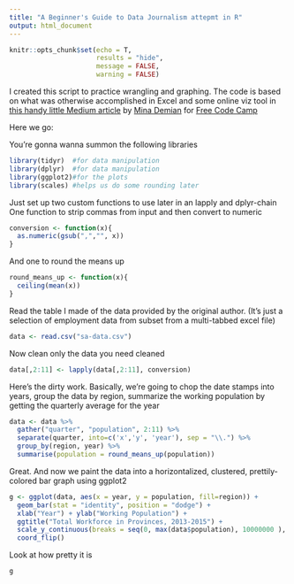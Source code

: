```yaml
---
title: "A Beginner's Guide to Data Journalism attepmt in R"
output: html_document
---
```


```r
knitr::opts_chunk$set(echo = T,
                      results = "hide",
                      message = FALSE,
                      warning = FALSE)
```

I created this script to practice wrangling and graphing. The code is based on what was otherwise accomplished in Excel and some online viz tool in [this handy little Medium article](https://medium.freecodecamp.org/data-journalism-isnt-for-the-select-let-s-work-out-a-story-together-from-scratch-dd85b3017f4a) by [Mina Demian](https://twitter.com/minademjan) for [Free Code Camp](https://medium.freecodecamp.org)

Here we go:

You're gonna wanna summon the following libraries

```r
library(tidyr)  #for data manipulation
library(dplyr)  #for data manipulation
library(ggplot2)#for the plots
library(scales) #helps us do some rounding later
```

Just set up two custom functions to use later in an lapply and dplyr-chain
One function to strip commas from input and then convert to numeric

```r
conversion <- function(x){  
  as.numeric(gsub(",","", x)) 
}
```

And one to round the means up

```r
round_means_up <- function(x){
  ceiling(mean(x))
}
```

Read the table I made of the data provided by the original author. (It's just a selection of employment data from subset from a multi-tabbed excel file)
```r
data <- read.csv("sa-data.csv")
```

Now clean only the data you need cleaned

```r
data[,2:11] <- lapply(data[,2:11], conversion)
```

Here's the dirty work. Basically, we're going to chop the date stamps into years, group the data by region, summarize the working population by getting the quarterly average for the year

```r
data <- data %>%
  gather("quarter", "population", 2:11) %>%
  separate(quarter, into=c('x','y', 'year'), sep = "\\.") %>%
  group_by(region, year) %>%
  summarise(population = round_means_up(population))
```

Great. And now we paint the data into a horizontalized, clustered, prettily-colored bar graph using ggplot2 

```r
g <- ggplot(data, aes(x = year, y = population, fill=region)) + 
  geom_bar(stat = "identity", position = "dodge") + 
  xlab("Year") + ylab("Working Population") + 
  ggtitle("Total Workforce in Provinces, 2013-2015") +
  scale_y_continuous(breaks = seq(0, max(data$population), 10000000 ), labels = comma) +
  coord_flip()
```

Look at how pretty it is

```r
g
```